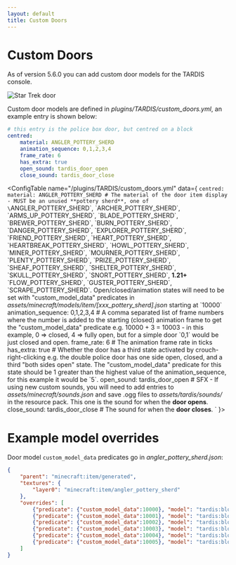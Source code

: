 ```yaml
---
layout: default
title: Custom Doors
---
```



# Custom Doors

As of version 5.6.0 you can add custom door models for the TARDIS console.

![Star Trek door](/images/docs/custom_door.gif)

Custom door models are defined in _plugins/TARDIS/custom\_doors.yml_, an example entry is shown below:

```yaml title="/plugins/TARDIS/custom_doors.yml"
# this entry is the police box door, but centred on a block
centred:
    material: ANGLER_POTTERY_SHERD
    animation_sequence: 0,1,2,3,4
    frame_rate: 6
    has_extra: true
    open_sound: tardis_door_open
    close_sound: tardis_door_close
```

<ConfigTable name="/plugins/TARDIS/custom_doors.yml" data={
        `centred:
    material: ANGLER_POTTERY_SHERD # The material of the door item display - MUST be an unused **pottery sherd**, one of \`ANGLER_POTTERY_SHERD\`, \`ARCHER_POTTERY_SHERD\`, \`ARMS_UP_POTTERY_SHERD\`, \`BLADE_POTTERY_SHERD\`, \`BREWER_POTTERY_SHERD\`, \`BURN_POTTERY_SHERD\`, \`DANGER_POTTERY_SHERD\`, \`EXPLORER_POTTERY_SHERD\`, \`FRIEND_POTTERY_SHERD\`, \`HEART_POTTERY_SHERD\`, \`HEARTBREAK_POTTERY_SHERD\`, \`HOWL_POTTERY_SHERD\`, \`MINER_POTTERY_SHERD\`, \`MOURNER_POTTERY_SHERD\`, \`PLENTY_POTTERY_SHERD\`, \`PRIZE_POTTERY_SHERD\`, \`SHEAF_POTTERY_SHERD\`, \`SHELTER_POTTERY_SHERD\`, \`SKULL_POTTERY_SHERD\`, \`SNORT_POTTERY_SHERD\`, **1.21+** \`FLOW_POTTERY_SHERD\`, \`GUSTER_POTTERY_SHERD\`, \`SCRAPE_POTTERY_SHERD\`. Open/closed/animation states will need to be set with "custom_model_data" predicates in _assets/minecraft/models/item/[xxx_pottery_sherd].json_ starting at \`10000\`
    animation_sequence: 0,1,2,3,4 # A comma separated list of frame numbers where the number is added to the starting (closed) animation frame to get the "custom_model_data" predicate e.g. 10000 + 3 = 10003 - in this example, 0 => closed, 4 => fully open, but for a simple door \`0,1\` would be just closed and open.
    frame_rate: 6 # The animation frame rate in ticks
    has_extra: true # Whether the door has a third state activated by crouch-right-clicking e.g. the double police door has one side open, closed, and a third "both sides open" state. The "custom_model_data" predicate for this state should be 1 greater than the highest value of the animation_sequence, for this example it would be \`5\`.
    open_sound: tardis_door_open # SFX - If using new custom sounds, you will need to add entries to _assets/minecraft/sounds.json_ and save .ogg files to _assets/tardis/sounds/_ in the resource pack. This one is the sound for when the **door opens**.
    close_sound: tardis_door_close # The sound for when the **door closes**.
        `
}>

</ConfigTable>

# Example model overrides

Door model `custom_model_data` predicates go in _angler\_pottery\_sherd.json_:

```json title="assets/minecraft/models/item/angler_pottery_sherd.json"
{
    "parent": "minecraft:item/generated",
    "textures": {
        "layer0": "minecraft:item/angler_pottery_sherd"
    },
    "overrides": [
        {"predicate": {"custom_model_data":10000}, "model": "tardis:block/tardis/police_box_door_0"},
        {"predicate": {"custom_model_data":10001}, "model": "tardis:block/tardis/police_box_door_1"},
        {"predicate": {"custom_model_data":10002}, "model": "tardis:block/tardis/police_box_door_2"},
        {"predicate": {"custom_model_data":10003}, "model": "tardis:block/tardis/police_box_door_3"},
        {"predicate": {"custom_model_data":10004}, "model": "tardis:block/tardis/police_box_door_4"},
        {"predicate": {"custom_model_data":10005}, "model": "tardis:block/tardis/police_box_door_both"}
    ]
}
```
